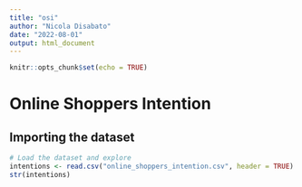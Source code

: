 ```yaml
---
title: "osi"
author: "Nicola Disabato"
date: "2022-08-01"
output: html_document
---
```


```r
knitr::opts_chunk$set(echo = TRUE)
```

# Online Shoppers Intention

## Importing the dataset

```r
# Load the dataset and explore
intentions <- read.csv("online_shoppers_intention.csv", header = TRUE) 
str(intentions)
```
